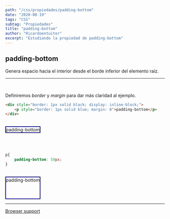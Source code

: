 ```yaml
---
path: "/css/propiedades/padding-bottom"
date: "2020-08-19"
tags: "CSS"
subtag: "Propiedades"
title: "padding-bottom"
author: "Ricardoentuiter"
excerpt: "Estudiando la propiedad de padding-bottom"
---
```


## padding-bottom
Genera espacio hacia el interior desde el borde inferior del elemento raíz.

---
<br/>


Definiremos *border* y *margin* para dar más claridad al ejemplo.

```html
<div style="border: 1px solid black; display: inline-block;">
    <p style="border: 1px solid blue; margin: 0">padding-bottom</p>
</div>
```
<br/>

<div style="border: 1px solid black; display: inline-block;">
    <p style="border: 1px solid blue; margin: 0">padding-bottom</p>
</div>

<br/><br/>


```css
p{
    padding-bottom: 50px;
}
```
<br/>

<div style="border: 1px solid black; display: inline-block;">
    <p style="border: 1px solid blue; margin: 0; padding-bottom: 50px">padding-bottom</p>
</div>

<br/>

---

[Browser support](https://caniuse.com/#search=padding-bottom)